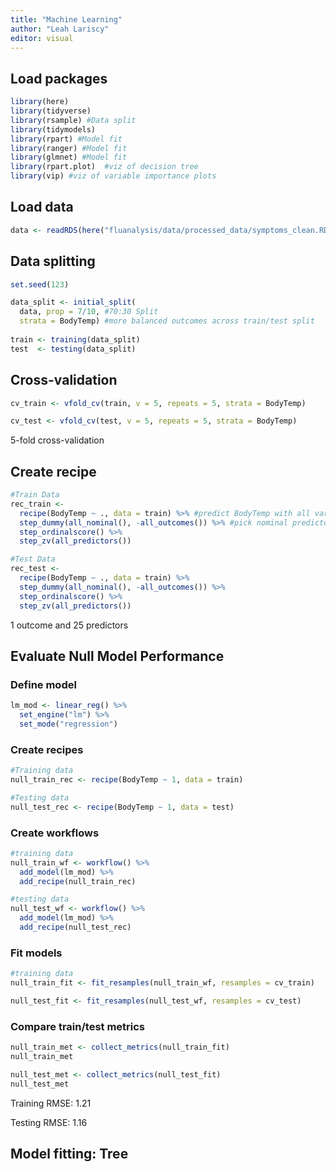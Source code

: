 ```yaml
---
title: "Machine Learning"
author: "Leah Lariscy"
editor: visual
---
```


## Load packages

```r
library(here)
library(tidyverse)
library(rsample) #Data split
library(tidymodels)
library(rpart) #Model fit
library(ranger) #Model fit
library(glmnet) #Model fit
library(rpart.plot)  #viz of decision tree
library(vip) #viz of variable importance plots
```

## Load data

```r
data <- readRDS(here("fluanalysis/data/processed_data/symptoms_clean.RDS"))
```

## Data splitting

```r
set.seed(123)

data_split <- initial_split(
  data, prop = 7/10, #70:30 Split
  strata = BodyTemp) #more balanced outcomes across train/test split
  
train <- training(data_split)
test  <- testing(data_split)
```

## Cross-validation

```r
cv_train <- vfold_cv(train, v = 5, repeats = 5, strata = BodyTemp)

cv_test <- vfold_cv(test, v = 5, repeats = 5, strata = BodyTemp)
```

5-fold cross-validation

## Create recipe

```r
#Train Data
rec_train <- 
  recipe(BodyTemp ~ ., data = train) %>% #predict BodyTemp with all variables
  step_dummy(all_nominal(), -all_outcomes()) %>% #pick nominal predictors
  step_ordinalscore() %>%
  step_zv(all_predictors()) 

#Test Data
rec_test <- 
  recipe(BodyTemp ~ ., data = train) %>%
  step_dummy(all_nominal(), -all_outcomes()) %>%
  step_ordinalscore() %>%
  step_zv(all_predictors()) 

```

1 outcome and 25 predictors

## Evaluate Null Model Performance

### Define model

```r
lm_mod <- linear_reg() %>% 
  set_engine("lm") %>% 
  set_mode("regression")
```

### Create recipes

```r
#Training data
null_train_rec <- recipe(BodyTemp ~ 1, data = train)

#Testing data
null_test_rec <- recipe(BodyTemp ~ 1, data = test)
```

### Create workflows

```r
#training data
null_train_wf <- workflow() %>% 
  add_model(lm_mod) %>% 
  add_recipe(null_train_rec)

#testing data
null_test_wf <- workflow() %>% 
  add_model(lm_mod) %>% 
  add_recipe(null_test_rec)
```

### Fit models

```r
#training data
null_train_fit <- fit_resamples(null_train_wf, resamples = cv_train)

null_test_fit <- fit_resamples(null_test_wf, resamples = cv_test)

```

### Compare train/test metrics

```r
null_train_met <- collect_metrics(null_train_fit)
null_train_met

null_test_met <- collect_metrics(null_test_fit)
null_test_met
```

Training RMSE: 1.21

Testing RMSE: 1.16

## Model fitting: Tree

### 

### 
